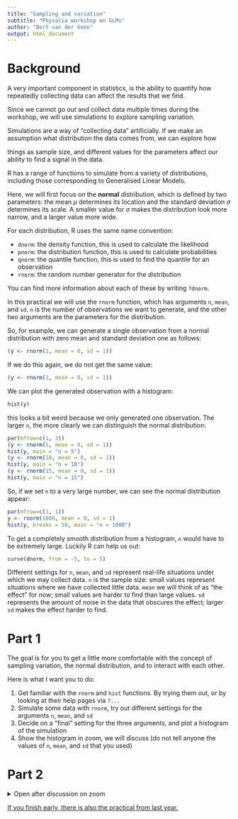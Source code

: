 ```yaml
---
title: "Sampling and variation"
subtitle: "Physalia workshop on GLMs"
author: "Bert van der Veen"
output: html_document
---
```


# Background

A very important component in statistics, is the ability to quantify how repeatedly collecting data can affect the results that we find.

Since we cannot go out and collect data multiple times during the workshop, we will use simulations to explore sampling variation.

Simulations are a way of "collecting data" artificially. If we make an assumption what distribution the data comes from, we can explore how

things as sample size, and different values for the parameters affect our ability to find a signal in the data.

R has a range of functions to simulate from a variety of distributions, including those corresponding to Generalised Linear Models.

Here, we will first focus on the **normal** distribution, which is defined by two parameters: the mean $\mu$ determines its location and the standard deviation $\sigma$ determines its scale. A smaller value for $\sigma$ makes the distribution look more narrow, and a larger value more wide.

For each distribution, R uses the same name convention:

- `dnorm`: the density function, this is used to calculate the likelihood
- `pnorm`: the distribution function, this is used to calculate probabilities
- `qnorm`: the quantile function, this is used to find the quantile for an observation
- `rnorm`: the random number generator for the distribution

You can find more information about each of these by writing `?dnorm`.

In this practical we will use the `rnorm` function, which has arguments `n`, `mean`, and `sd`. `n` is the number of observations we want to generate, and the other two arguments are the parameters for the distribution. 

So, for example, we can generate a single observation from a normal distribution with zero mean and standard deviation one as follows:

```r
(y <- rnorm(1, mean = 0, sd = 1))
```

If we do this again, we do not get the same value:

```r
(y <- rnorm(1, mean = 0, sd = 1))
```

We can plot the generated observation with a histogram:
```r
hist(y)
```

this looks a bit weird because we only generated one observation. The larger `n`, the more clearly we can distinguish the normal distribution:

```r
par(mfrow=c(1, 3))
(y <- rnorm(5, mean = 0, sd = 1))
hist(y, main = "n = 5")
(y <- rnorm(10, mean = 0, sd = 1))
hist(y, main = "n = 10")
(y <- rnorm(15, mean = 0, sd = 1))
hist(y, main = "n = 15")
```
So, if we set `n` to a very large number, we can see the normal distribution appear:

```r
par(mfrow=c(1, 1))
y <- rnorm(1000, mean = 0, sd = 1)
hist(y, breaks = 50, main = "n = 1000")
```

To get a completely smooth distribution from a histogram, `n` would have to be extremely large. Luckily R can help us out:

```r
curve(dnorm, from = -5, to = 5)
```

Different settings for `n`, `mean`, and `sd` represent real-life situations under which we may collect data. `n` is the sample size: small values represent situations where we have collected little data. `mean` we will think of as "the effect" for now; small values are harder to find than large values. `sd` represents the amount of noise in the data that obscures the effect; larger `sd` makes the effect harder to find.

# Part 1

The goal is for you to get a little more comfortable with the concept of sampling variation, the normal distribution, and to interact with each other.

Here is what I want you to do:

1. Get familiar with the `rnorm` and `hist` functions. By trying them out, or by looking at their help pages via `?...`
2. Simulate some data with `rnorm`, try out different settings for the arguments `n`, `mean`, and `sd`
3. Decide on a "final" setting for the three arguments, and plot a histogram of the simulation
4. Show the histogram in zoom, we will discuss (do not tell anyone the values of `n`, `mean`, and `sd` that you used)

# Part 2

<details><summary> Open after discussion on zoom</summary>

After the discussion on zoom you received the data that a different group simulated. You can load the data by:

```r
load(file="y.RData")
```

just make sure to put the data in the place where R looks for it. You can check where this is by using:

```r
getwd()
```

For the normal distribution, the maximum likelihood estimators for $\mu$ and $\sigma$ are the mean of the data and the standard deviation in the data. We will look a bit more into this during the next presentation. For now, you can calulate these with the `mean` and `sd` functions:

```r
mean(y)
sd(y)
```

both of them only take one argument; the data, so that is easy! We can check the number of observations using the `length` function:

```r
length(y)
```

After you calculated the mean, standard deviation, and determined the number of observations in the data, you should discuss with each other. Remember, these are the estimates $\hat{\mu}$ and $\hat{\sigma}$ of the true parameters $\mu$ and $\sigma$, and estimators have uncertainty! Given the number observations, and the amount of noise (indicated by $\sigma$), try answering these questions:

1. Is the number of observations large enough to accurately estimate $\mu$ and $\sigma$?
2. Which of the groups do you think simulated the data? Think back to the histograms you saw on zoom.

After a bit we will present these values on zoom, and see if each group can identify who got their simulations!

</details>

[If you finish early, there is also the practical from last year.](https://htmlpreview.github.io/?https://github.com/BertvanderVeen/GLM-workshop/blob/main/Practicals/2024/1Practical.html)
